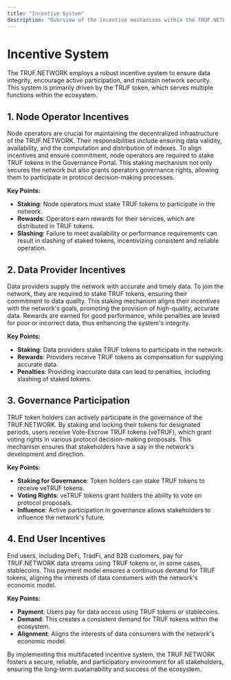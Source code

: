 ---
title: "Incentive System"
description: "Overview of the incentive mechanisms within the TRUF.NETWORK."
---

# Incentive System

The TRUF.NETWORK employs a robust incentive system to ensure data integrity, encourage active participation, and maintain network security. This system is primarily driven by the TRUF token, which serves multiple functions within the ecosystem.

## 1. Node Operator Incentives

Node operators are crucial for maintaining the decentralized infrastructure of the TRUF.NETWORK. Their responsibilities include ensuring data validity, availability, and the computation and distribution of indexes. To align incentives and ensure commitment, node operators are required to stake TRUF tokens in the Governance Portal. This staking mechanism not only secures the network but also grants operators governance rights, allowing them to participate in protocol decision-making processes.

**Key Points:**

- **Staking**: Node operators must stake TRUF tokens to participate in the network.
- **Rewards**: Operators earn rewards for their services, which are distributed in TRUF tokens.
- **Slashing**: Failure to meet availability or performance requirements can result in slashing of staked tokens, incentivizing consistent and reliable operation.

## 2. Data Provider Incentives

Data providers supply the network with accurate and timely data. To join the network, they are required to stake TRUF tokens, ensuring their commitment to data quality. This staking mechanism aligns their incentives with the network's goals, promoting the provision of high-quality, accurate data. Rewards are earned for good performance, while penalties are levied for poor or incorrect data, thus enhancing the system's integrity.

**Key Points:**

- **Staking**: Data providers stake TRUF tokens to participate in the network.
- **Rewards**: Providers receive TRUF tokens as compensation for supplying accurate data.
- **Penalties**: Providing inaccurate data can lead to penalties, including slashing of staked tokens.

## 3. Governance Participation

TRUF token holders can actively participate in the governance of the TRUF.NETWORK. By staking and locking their tokens for designated periods, users receive Vote-Escrow TRUF tokens (veTRUF), which grant voting rights in various protocol decision-making proposals. This mechanism ensures that stakeholders have a say in the network's development and direction.

**Key Points:**

- **Staking for Governance**: Token holders can stake TRUF tokens to receive veTRUF tokens.
- **Voting Rights**: veTRUF tokens grant holders the ability to vote on protocol proposals.
- **Influence**: Active participation in governance allows stakeholders to influence the network's future.

## 4. End User Incentives

End users, including DeFi, TradFi, and B2B customers, pay for TRUF.NETWORK data streams using TRUF tokens or, in some cases, stablecoins. This payment model ensures a continuous demand for TRUF tokens, aligning the interests of data consumers with the network's economic model.

**Key Points:**

- **Payment**: Users pay for data access using TRUF tokens or stablecoins.
- **Demand**: This creates a consistent demand for TRUF tokens within the ecosystem.
- **Alignment**: Aligns the interests of data consumers with the network's economic model.

By implementing this multifaceted incentive system, the TRUF.NETWORK fosters a secure, reliable, and participatory environment for all stakeholders, ensuring the long-term sustainability and success of the ecosystem.
